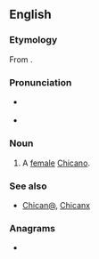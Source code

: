 {{also|chicana}}
==English==
{{wikipedia}}

===Etymology===
From {{etyl|es|en}} {{m|es|chicana}}.

===Pronunciation===
* {{a|RP}} {{IPA|en|/t͡ʃɪˈkɑːnə/}}
* {{a|Spanish}} {{IPA|en|/t͡ʃiˈkana/}}

===Noun===
{{en-noun}}

# {{lb|en|chiefly|US}} A [[female]] [[Chicano]].

===See also===
* [[Chican@]], [[Chicanx]]

===Anagrams===
* {{anagrams|en|a=aacchin|cahinca}}